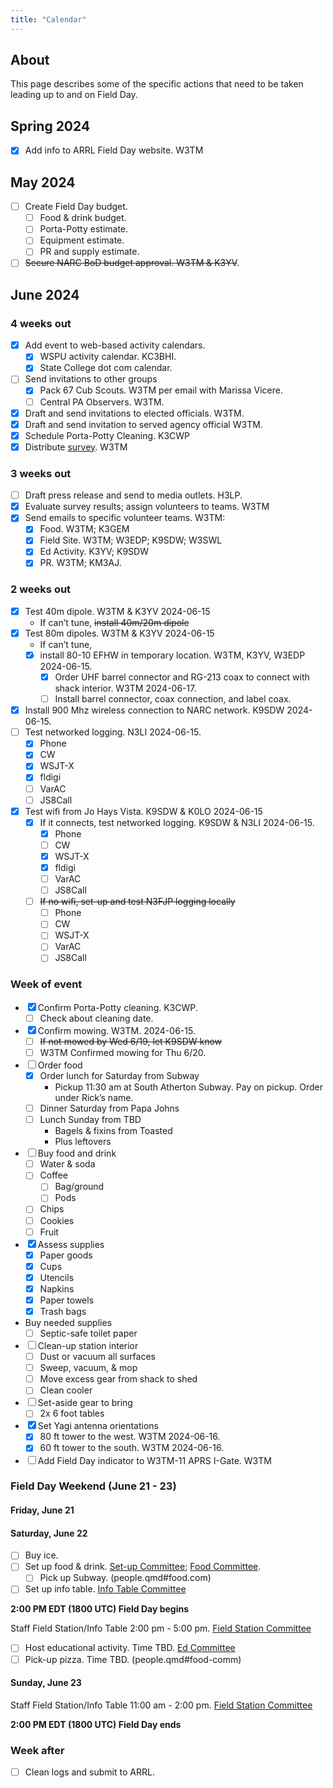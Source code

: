 ```yaml
---
title: "Calendar"
---
```


## About

This page describes some of the specific actions that need to be taken leading up to and on Field Day.

## Spring 2024

- [x] Add info to ARRL Field Day website. W3TM

## May 2024

- [ ] Create Field Day budget.
    - [ ] Food & drink budget.
    - [ ] Porta-Potty estimate.
    - [ ] Equipment estimate.
    - [ ] PR and supply estimate.
- [ ] ~~Secure NARC BoD budget approval. W3TM & K3YV~~.

## June 2024

### 4 weeks out

- [x] Add event to web-based activity calendars.
    - [x] WSPU activity calendar. KC3BHI.
    - [x] State College dot com calendar.
- [ ] Send invitations to other groups
    - [x] Pack 67 Cub Scouts. W3TM per email with Marissa Vicere.
    - [ ] Central PA Observers. W3TM.
- [x] Draft and send invitations to elected officials. W3TM.
- [x] Draft and send invitation to served agency official W3TM.
- [x] Schedule Porta-Potty Cleaning. K3CWP
- [x] Distribute [survey](planning.qmd). W3TM

### 3 weeks out 


- [ ] Draft press release and send to media outlets. H3LP.
- [x] Evaluate survey results; assign volunteers to teams. W3TM
- [x] Send emails to specific volunteer teams. W3TM:
    - [x] Food. W3TM; K3GEM
    - [x] Field Site. W3TM; W3EDP; K9SDW; W3SWL
    - [x] Ed Activity. K3YV; K9SDW
    - [x] PR. W3TM; KM3AJ.

### 2 weeks out

- [x] Test 40m dipole. W3TM & K3YV 2024-06-15
    - If can't tune, ~~install 40m/20m dipole~~
- [x] Test 80m dipoles. W3TM & K3YV 2024-06-15
    - If can't tune, 
    - [x] install 80-10 EFHW in temporary location. W3TM, K3YV, W3EDP 2024-06-15.
      - [x] Order UHF barrel connector and RG-213 coax to connect with shack interior. W3TM 2024-06-17.
      - [ ] Install barrel connector, coax connection, and label coax.
- [x] Install 900 Mhz wireless connection to NARC network. K9SDW 2024-06-15.
- [ ] Test networked logging. N3LI 2024-06-15.
    - [x] Phone
    - [x] CW
    - [x] WSJT-X
    - [x] fldigi
    - [ ] VarAC
    - [ ] JS8Call
- [x] Test wifi from Jo Hays Vista. K9SDW & K0LO 2024-06-15
    - [x] If it connects, test networked logging. K9SDW & N3LI 2024-06-15.
        - [x] Phone
        - [ ] CW
        - [x] WSJT-X
        - [x] fldigi
        - [ ] VarAC
        - [ ] JS8Call
    - [ ] ~~If no wifi, set-up and test N3FJP logging locally~~
        - [ ] Phone
        - [ ] CW
        - [ ] WSJT-X
        - [ ] VarAC
        - [ ] JS8Call

### Week of event 

- [x] Confirm Porta-Potty cleaning. K3CWP.
  - [ ] Check about cleaning date.
- [x] Confirm mowing. W3TM. 2024-06-15.
  - [ ] ~~If not mowed by Wed 6/19, let K9SDW know~~
  - [ ] W3TM Confirmed mowing for Thu 6/20.
- [ ] Order food
  - [x] Order lunch for Saturday from Subway
    - Pickup 11:30 am at South Atherton Subway. Pay on pickup. Order under Rick's name.
  - [ ] Dinner Saturday from Papa Johns
  - [ ] Lunch Sunday from TBD
    - Bagels & fixins from Toasted
    - Plus leftovers
- [ ] Buy food and drink
  - [ ] Water & soda
  - [ ] Coffee
    - [ ] Bag/ground
    - [ ] Pods
  - [ ] Chips
  - [ ] Cookies
  - [ ] Fruit
- [x] Assess supplies
  - [x] Paper goods
  - [x] Cups
  - [x] Utencils
  - [x] Napkins
  - [x] Paper towels
  - [x] Trash bags
- Buy needed supplies
  - [ ] Septic-safe toilet paper
- [ ] Clean-up station interior
  - [ ] Dust or vacuum all surfaces
  - [ ] Sweep, vacuum, & mop
  - [ ] Move excess gear from shack to shed
  - [ ] Clean cooler
- [ ] Set-aside gear to bring
  - [ ] 2x 6 foot tables
- [x] Set Yagi antenna orientations
  - [x] 80 ft tower to the west. W3TM 2024-06-16.
  - [x] 60 ft tower to the south. W3TM 2024-06-16.
- [ ] Add Field Day indicator to W3TM-11 APRS I-Gate. W3TM

### Field Day Weekend (June 21 - 23)

#### Friday, June 21

#### Saturday, June 22

- [ ] Buy ice.
- [ ] Set up food & drink. [Set-up Committee](people.qmd#set-up-comm); [Food Committee](people.qmd#food.com).
    - [ ] Pick up Subway. (people.qmd#food.com)
- [ ] Set up info table. [Info Table Committee](people.qmd#field-comm)

::: {.callout-warning}
**2:00 PM EDT (1800 UTC) Field Day begins**

Staff Field Station/Info Table 2:00 pm - 5:00 pm. [Field Station Committee](people.qmd#field-comm)
:::

- [ ] Host educational activity. Time TBD. [Ed Committee](people.qmd#ed-comm)
- [ ] Pick-up pizza. Time TBD. (people.qmd#food-comm)

#### Sunday, June 23

::: {.callout-warning}
Staff Field Station/Info Table 11:00 am - 2:00 pm. [Field Station Committee](people.qmd#field-comm)

**2:00 PM EDT (1800 UTC) Field Day ends**
:::

### Week after

- [ ] Clean logs and submit to ARRL.
